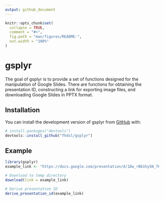 ```yaml
---
output: github_document
---
```


<!-- README.md is generated from README.Rmd. Please edit that file -->

```r
knitr::opts_chunk$set(
  collapse = TRUE,
  comment = "#>",
  fig.path = "man/figures/README-",
  out.width = "100%"
)
```

# gsplyr

<!-- badges: start -->
<!-- badges: end -->

The goal of gsplyr is to provide a set of functions designed for the manipulation of Google Slides. There are functions for obtaining the presentation ID, constructing a link for exporting image files, and downloading Google Slides in PPTX format.

## Installation

You can install the development version of gsplyr from [GitHub](https://github.com/) with:

``` r
# install.packages("devtools")
devtools::install_github("fhdsl/gsplyr")
```

## Example

```r
library(gsplyr)
example_link <- "https://docs.google.com/presentation/d/1Dw_rBb1hySN_76xh9-x5J2dWF_das9BAUjQigf2fN-E/edit?usp=sharing"

# Download to temp directory
download(link = example_link)

# Derive presentation ID
derive_presentation_id(example_link)
```

